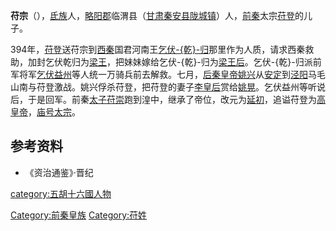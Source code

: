 '''苻宗'''（{{bd|?||?||}}），[[氐族|氐族]]人，[[略阳郡|略阳郡]]临渭县（[[甘肃|甘肃]][[秦安县|秦安县]][[陇城镇|陇城镇]]）人，[[前秦|前秦]]太宗[[苻登|苻登]]的儿子。

394年，[[苻登|苻登]]送苻宗到[[西秦|西秦]]国君河南王[[乞伏乾归|乞伏-{乾}-归]]那里作为人质，请求西秦救助，加封乞伏乾归为[[梁王|梁王]]，把妹妹嫁给乞伏-{乾}-归为[[苻王后_(乞伏乾归)|梁王后]]。乞伏-{乾}-归派前军将军[[乞伏益州|乞伏益州]]等人统一万骑兵前去解救。七月，[[后秦|后秦]][[皇帝|皇帝]][[姚兴|姚兴]]从[[安定郡|安定]]到[[泾阳|泾阳]]马毛山南与苻登激战。姚兴俘杀苻登，把苻登的妻子[[李皇后_(苻登)|李皇后]]赏给[[姚晃|姚晃]]。乞伏益州等听说后，于是回军。前秦[[太子|太子]][[苻崇|苻崇]]跑到湟中，继承了帝位，改元为[[延初|延初]]，追谥苻登为[[高皇帝|高皇帝]]，[[庙号|庙号]][[太宗|太宗]]。

==参考资料==
*《资治通鉴》·晋纪
[[category:五胡十六國人物|category:五胡十六國人物]]
[[Category:前秦皇族|Category:前秦皇族]]
[[Category:苻姓|Category:苻姓]]